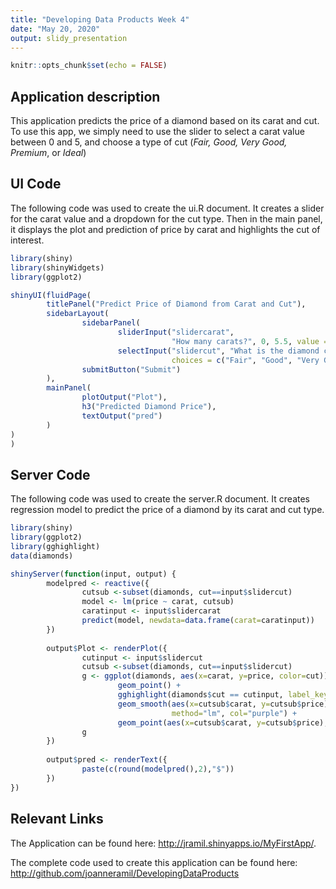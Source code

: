 ```yaml
---
title: "Developing Data Products Week 4"
date: "May 20, 2020"
output: slidy_presentation
---
```


```r
knitr::opts_chunk$set(echo = FALSE)
```

## Application description

This application predicts the price of a diamond based on its carat and cut. To use this app, we simply need to use the slider to select a carat value between 0 and 5, and choose a type of cut (*Fair, Good, Very Good, Premium*, or *Ideal*)

## UI Code

The following code was used to create the ui.R document. It creates a slider for the carat value and a dropdown for the cut type. Then in the main panel, it displays the plot and prediction of price by carat and highlights the cut of interest.

```r
library(shiny)
library(shinyWidgets)
library(ggplot2)

shinyUI(fluidPage(
        titlePanel("Predict Price of Diamond from Carat and Cut"),
        sidebarLayout(
                sidebarPanel(
                        sliderInput("slidercarat",
                                    "How many carats?", 0, 5.5, value = 0, step = .25, round = FALSE),
                        selectInput("slidercut", "What is the diamond cut?",
                                    choices = c("Fair", "Good", "Very Good", "Premium", "Ideal"))),
                submitButton("Submit")
        ),
        mainPanel(
                plotOutput("Plot"),
                h3("Predicted Diamond Price"),
                textOutput("pred")
        )
)
)
```

## Server Code

The following code was used to create the server.R document. It creates regression model to predict the price of a diamond by its carat and cut type.
```r
library(shiny)
library(ggplot2)
library(gghighlight)
data(diamonds)

shinyServer(function(input, output) {
        modelpred <- reactive({
                cutsub <-subset(diamonds, cut==input$slidercut)
                model <- lm(price ~ carat, cutsub)
                caratinput <- input$slidercarat
                predict(model, newdata=data.frame(carat=caratinput))
        })
        
        output$Plot <- renderPlot({
                cutinput <- input$slidercut
                cutsub <-subset(diamonds, cut==input$slidercut)
                g <- ggplot(diamonds, aes(x=carat, y=price, color=cut)) +
                        geom_point() + 
                        gghighlight(diamonds$cut == cutinput, label_key=cut) + 
                        geom_smooth(aes(x=cutsub$carat, y=cutsub$price),
                                    method="lm", col="purple") +
                        geom_point(aes(x=cutsub$carat, y=cutsub$price), colour="purple")
                g
        })
        
        output$pred <- renderText({
                paste(c(round(modelpred(),2),"$"))
        })
})
```

## Relevant Links

The Application can be found here: <http://jramil.shinyapps.io/MyFirstApp/>.

The complete code used to create this application can be found here:
<http://github.com/joanneramil/DevelopingDataProducts>
